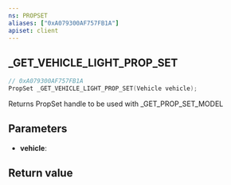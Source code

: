 ```yaml
---
ns: PROPSET
aliases: ["0xA079300AF757FB1A"]
apiset: client
---
```

## _GET_VEHICLE_LIGHT_PROP_SET

```c
// 0xA079300AF757FB1A
PropSet _GET_VEHICLE_LIGHT_PROP_SET(Vehicle vehicle);
```

Returns PropSet handle to be used with _GET_PROP_SET_MODEL

## Parameters
* **vehicle**:

## Return value